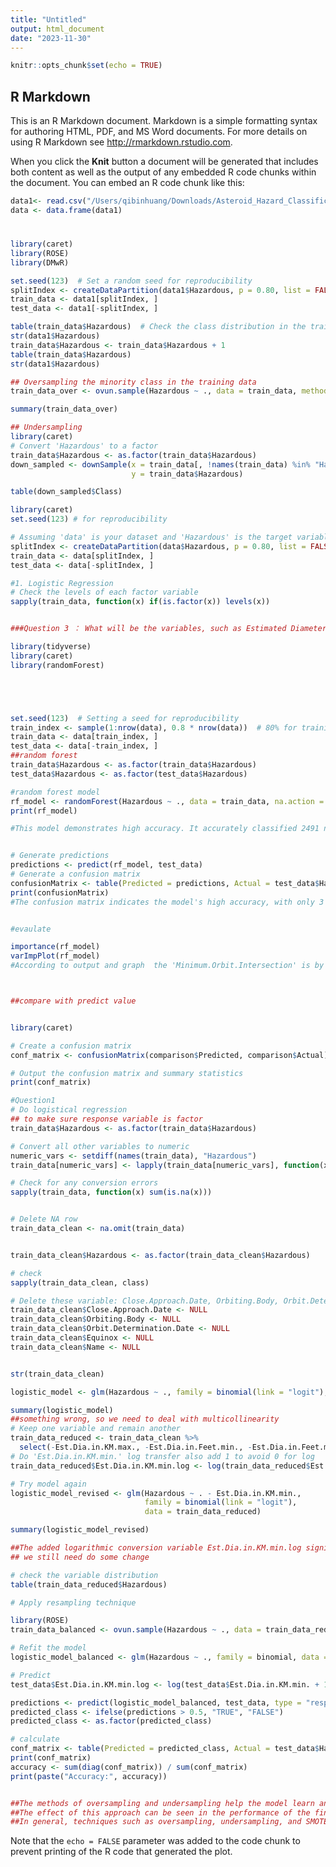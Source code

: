 ```yaml
---
title: "Untitled"
output: html_document
date: "2023-11-30"
---
```


```r
knitr::opts_chunk$set(echo = TRUE)
```

## R Markdown

This is an R Markdown document. Markdown is a simple formatting syntax for authoring HTML, PDF, and MS Word documents. For more details on using R Markdown see <http://rmarkdown.rstudio.com>.

When you click the **Knit** button a document will be generated that includes both content as well as the output of any embedded R code chunks within the document. You can embed an R code chunk like this:

```r
data1<- read.csv("/Users/qibinhuang/Downloads/Asteroid_Hazard_Classification.csv")
data <- data.frame(data1)

```

#

```r
library(caret)
library(ROSE)
library(DMwR)

set.seed(123)  # Set a random seed for reproducibility
splitIndex <- createDataPartition(data1$Hazardous, p = 0.80, list = FALSE)
train_data <- data1[splitIndex, ]
test_data <- data1[-splitIndex, ]

table(train_data$Hazardous)  # Check the class distribution in the training set
str(data1$Hazardous)
train_data$Hazardous <- train_data$Hazardous + 1
table(train_data$Hazardous)
str(data1$Hazardous)
```




```r
## Oversampling the minority class in the training data
train_data_over <- ovun.sample(Hazardous ~ ., data = train_data, method = "over", N = 2 * nrow(train_data))$data

summary(train_data_over)


```

```r
## Undersampling
library(caret)
# Convert 'Hazardous' to a factor
train_data$Hazardous <- as.factor(train_data$Hazardous)
down_sampled <- downSample(x = train_data[, !names(train_data) %in% "Hazardous"], 
                           y = train_data$Hazardous)

table(down_sampled$Class)

```

```r
library(caret)
set.seed(123) # for reproducibility

# Assuming 'data' is your dataset and 'Hazardous' is the target variable
splitIndex <- createDataPartition(data$Hazardous, p = 0.80, list = FALSE)
train_data <- data[splitIndex, ]
test_data <- data[-splitIndex, ]

#1. Logistic Regression
# Check the levels of each factor variable
sapply(train_data, function(x) if(is.factor(x)) levels(x))



```








```r
###Question 3 ： What will be the variables, such as Estimated Diameter, Orbital Characteristics, RelativVelocity, Diameter, that exert the most significant influence on the accuracy of models ?

library(tidyverse)
library(caret)
library(randomForest)





set.seed(123)  # Setting a seed for reproducibility
train_index <- sample(1:nrow(data), 0.8 * nrow(data))  # 80% for training
train_data <- data[train_index, ]
test_data <- data[-train_index, ]
##random forest
train_data$Hazardous <- as.factor(train_data$Hazardous)
test_data$Hazardous <- as.factor(test_data$Hazardous)

#random forest model
rf_model <- randomForest(Hazardous ~ ., data = train_data, na.action = na.omit)
print(rf_model)

#This model demonstrates high accuracy. It accurately classified 2491 non-hazardous objects (in here is TRUE negatives) with only 3 misclassifications (in here is FALSE positives), and correctly identified 445 hazardous objects (TRUE positives) with 14 misclassifications (FALSE negatives). The model's class error rates are low, at 0.12% for non-hazardous and 3.05% for hazardous classes. So The "Minimum.Orbit.Intersection" variable is highlighted as the most significant predictor in this classification task.


# Generate predictions
predictions <- predict(rf_model, test_data)
# Generate a confusion matrix
confusionMatrix <- table(Predicted = predictions, Actual = test_data$Hazardous)
print(confusionMatrix)
#The confusion matrix indicates the model's high accuracy, with only 3 incorrect predictions and very low rates of false positives and negatives. This proving the model's effectiveness in classifying objects as hazardous or non-hazardous.


#evaulate

importance(rf_model)
varImpPlot(rf_model)
#According to output and graph  the 'Minimum.Orbit.Intersection' is by far the most significant variable in the Random Forest model, as indicated by its high MeanDecreaseGini value. The Gini value more high means that the variable plays a more significant role.



##compare with predict value


library(caret)

# Create a confusion matrix
conf_matrix <- confusionMatrix(comparison$Predicted, comparison$Actual)

# Output the confusion matrix and summary statistics
print(conf_matrix)

```



```r
#Question1
# Do logistical regression
## to make sure response variable is factor
train_data$Hazardous <- as.factor(train_data$Hazardous)

# Convert all other variables to numeric
numeric_vars <- setdiff(names(train_data), "Hazardous")
train_data[numeric_vars] <- lapply(train_data[numeric_vars], function(x) as.numeric(as.character(x)))

# Check for any conversion errors
sapply(train_data, function(x) sum(is.na(x)))


# Delete NA row
train_data_clean <- na.omit(train_data)


train_data_clean$Hazardous <- as.factor(train_data_clean$Hazardous)

# check
sapply(train_data_clean, class)

# Delete these variable: Close.Approach.Date, Orbiting.Body, Orbit.Determination.Date and Equinox。
train_data_clean$Close.Approach.Date <- NULL
train_data_clean$Orbiting.Body <- NULL
train_data_clean$Orbit.Determination.Date <- NULL
train_data_clean$Equinox <- NULL
train_data_clean$Name <- NULL


str(train_data_clean)

logistic_model <- glm(Hazardous ~ ., family = binomial(link = "logit"), data = train_data_clean)

summary(logistic_model)
##something wrong, so we need to deal with multicollinearity
# Keep one variable and remain another
train_data_reduced <- train_data_clean %>%
  select(-Est.Dia.in.KM.max., -Est.Dia.in.Feet.min., -Est.Dia.in.Feet.max.)
# Do 'Est.Dia.in.KM.min.' log transfer also add 1 to avoid 0 for log
train_data_reduced$Est.Dia.in.KM.min.log <- log(train_data_reduced$Est.Dia.in.KM.min. + 1)

# Try model again
logistic_model_revised <- glm(Hazardous ~ . - Est.Dia.in.KM.min., 
                              family = binomial(link = "logit"), 
                              data = train_data_reduced)

summary(logistic_model_revised)

##The added logarithmic conversion variable Est.Dia.in.KM.min.log significantly affects the target variable Hazardous, which has a significant coefficient and a high z value. This shows that the transformation helps to improve the explanatory power of the model.
## we still need do some change

# check the variable distribution
table(train_data_reduced$Hazardous)

# Apply resampling technique

library(ROSE)
train_data_balanced <- ovun.sample(Hazardous ~ ., data = train_data_reduced, method = "both", N = 2000)$data

# Refit the model
logistic_model_balanced <- glm(Hazardous ~ ., family = binomial, data = train_data_balanced)

# Predict
test_data$Est.Dia.in.KM.min.log <- log(test_data$Est.Dia.in.KM.min. + 1)

predictions <- predict(logistic_model_balanced, test_data, type = "response")
predicted_class <- ifelse(predictions > 0.5, "TRUE", "FALSE")
predicted_class <- as.factor(predicted_class)

# calculate
conf_matrix <- table(Predicted = predicted_class, Actual = test_data$Hazardous)
print(conf_matrix)
accuracy <- sum(diag(conf_matrix)) / sum(conf_matrix)
print(paste("Accuracy:", accuracy))


##The methods of oversampling and undersampling help the model learn and recognize the features of each class better by adjusting the number of samples between classes. In my logistic regression model, I resampled the ROSE package to balance the class distribution of the target variable Hazardous. This is mainly achieved by a combination of oversampling a minority class (i.e. hazardous objects) and undersampling a majority class (i.e. non-hazardous objects). By this method model can learn the features of these samples more fully during training.
##The effect of this approach can be seen in the performance of the final model. Prior to the use of resampling techniques, models might be overly biased toward predicting the majority of classes, resulting in inadequate recognition of minority classes. But after applying resampling, the accuracy of the model improved significantly to about 95.26%, indicating that the model performed better at balancing the two categories.
##In general, techniques such as oversampling, undersampling, and SMOTE help improve the model's predictive power for all classes by balancing class proportions, thereby enhancing the overall performance of the model.

```
Note that the `echo = FALSE` parameter was added to the code chunk to prevent printing of the R code that generated the plot.
